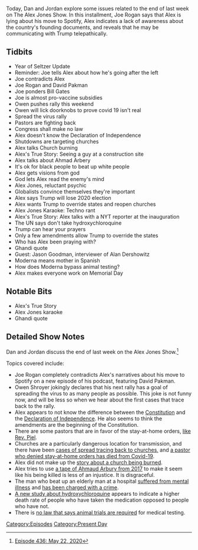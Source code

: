 {{DEFAULTSORT:
    #_EPISODE_0436:May 22, 2020
}}{{Episode
    | title           = May 22, 2020
    | caption         = Listen to this episode on [https://knowledgefight.libsyn.com/436-may-22-2020 Libsyn] [https://open.spotify.com/episode/6Nt17pGF4G1R0WNKUgIKax Spotify], Read the [[Transcript/436: May 22, 2020|Unofficial Transcript]], View discussion on [https://reddit.com/gq6ryn Reddit]
    | episodeNumber   = 436
    | length          = 01:27:56
    | airDate         = May 25, 2020
    | coverageDate    = May 22, 2020
    | episodeType     = [[:Category:Present Day|Present Day]]
    | appearance      = [[Joe Rogan]], [[David Pakman]], [[Bill Gates]], [[Owen Shroyer]], [[Ahmaud Arbery]], [[Jason Goodman]]
    | beverage        = Signature Selects Orange Cream; Signature Selects Strawberry Cream
    | previousEpisode = [[435: May 18-21, 2020]]
    | nextEpisode     = [[437: Gawain With a Telescope]]
}}

{{Stub}}

Today, Dan and Jordan explore some issues related to the end of last week on The Alex Jones Show. In this installment, Joe Rogan says that Alex is lying about his move to Spotify, Alex indicates a lack of awareness about the country's founding documents, and reveals that he may be communicating with Trump telepathically.

==Tidbits==

*Year of Seltzer Update
*Reminder: Joe tells Alex about how he's going after the left
*Joe contradicts Alex
*Joe Rogan and David Pakman
*Joe ponders Bill Gates
*Joe is almost pro-vaccine subsidies
*Owen pushes rally this weekend
*Owen will lick doorknobs to prove covid 19 isn't real
*Spread the virus rally
*Pastors are fighting back
*Congress shall make no law
*Alex doesn't know the Declaration of Independence
*Shutdowns are targeting churches
*Alex talks Church burning
*Alex's True Story: Seeing a guy at a construction site
*Alex talks about Ahmad Arbery
*It's ok for black people to beat up white people
*Alex gets visions from god
*God lets Alex read the enemy's mind
*Alex Jones, reluctant psychic
*Globalists convince themselves they're important
*Alex says Trump will lose 2020 election
*Alex wants Trump to override states and reopen churches
*Alex Jones Karaoke: Techno rant
*Alex's True Story: Alex talks with a NYT reporter at the inauguration
*The UN says don't take hydroxychloroquine
*Trump can hear your prayers
*Only a few amendments allow Trump to override the states
*Who has Alex been praying with?
*Ghandi quote
*Guest: Jason Goodman, interviewer of Alan Dershowitz
*Moderna means mother in Spanish
*How does Moderna bypass animal testing?
*Alex makes everyone work on Memorial Day

==Notable Bits==

*Alex's True Story
*Alex Jones karaoke
*Ghandi quote

==Detailed Show Notes==

Dan and Jordan discuss the end of last week on the Alex Jones Show.<ref>[https://knowledgefight.com/research/2020/5/24/episode-436-may-22-2020 Episode 436: May 22, 2020]</ref>

Topics covered include:

*Joe Rogan completely contradicts Alex's narratives about his move to Spotify on a new episode of his podcast, featuring David Pakman.
*Owen Shroyer jokingly declares that his next rally has a goal of spreading the virus to as many people as possible. This joke is not funny now, and will be less so when we hear about the first cases that trace back to the rally.
*Alex appears to not know the difference between the [https://constitutionus.com/ Constitution] and the [https://www.archives.gov/founding-docs/declaration-transcript Declaration of Independence]. He also seems to think the amendments are the beginning of the Constitution.
*There are some pastors that are in favor of the stay-at-home orders, [https://www.baltimoresun.com/maryland/carroll/lifestyles/cc-rl-piel-050920-20200509-rzvmvq7uizfcnbwj2bz7cvgg5i-story.html like Rev. Piel].
*Churches are a particularly dangerous location for transmission, and there have been [https://www.theguardian.com/world/2020/apr/03/california-church-coronvirus-outbreak-sacramento cases of spread tracing back to churches,] and [https://nypost.com/2020/04/13/virginia-pastor-who-held-packed-church-service-dies-of-coronavirus/ a pastor who denied stay-at-home orders has died from Covid-19].
*Alex did not make up the [https://www.insider.com/mississippi-church-violated-coronavirus-orders-burnt-down-2020-5 story about a church being burned].
*Alex tries to use [https://time.com/5838863/ahmaud-arbery-police-tase-video/ a tape of Ahmaud Arbury from 2017] to make it seem like his being killed is less of an injustice. It is disgraceful.
*The man who beat up an elderly man at a hospital [https://www.foxnews.com/us/patient-beat-elderly-man-suffers-mental-issues suffered from mental illness] and [https://www.detroitnews.com/story/news/local/detroit-city/2020/05/24/man-20-faces-charges-beating-75-year-old-nursing-home-roommate/5252345002/ has been charged with a crime].
*[https://www.theguardian.com/science/2020/may/22/hydroxychloroquine-trumps-covid-19-cure-increases-deaths-global-study-finds A new study about hydroxychloroquine] appears to indicate a higher death rate of people who have taken the medication opposed to people who have not.
*There is [https://www.statnews.com/2020/03/11/researchers-rush-to-start-moderna-coronavirus-vaccine-trial-without-usual-animal-testing/ no law that says animal trials are required] for medical testing.

[[Category:Episodes]]
[[Category:Present Day]]
